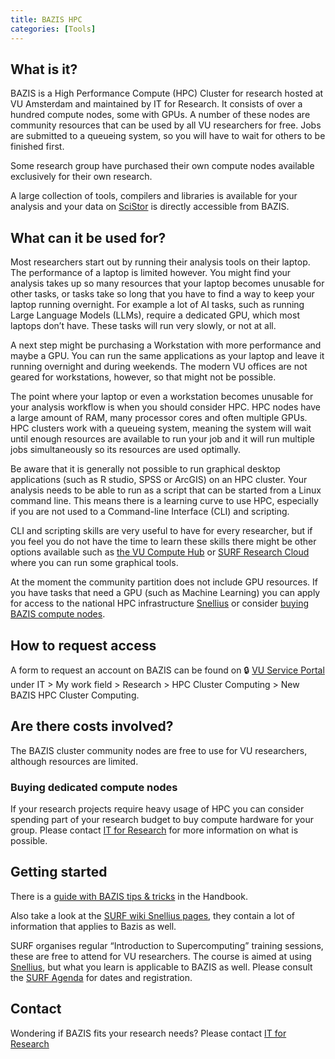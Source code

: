 ```yaml
---
title: BAZIS HPC
categories: [Tools]
---
```


## What is it?

BAZIS is a High Performance Compute (HPC) Cluster for research hosted at VU Amsterdam and maintained by IT for Research. It consists of over a hundred compute nodes, some with GPUs. A number of these nodes are community resources that can be used by all VU researchers for free. Jobs are submitted to a queueing system, so you will have to wait for others to be finished first.

Some research group have purchased their own compute nodes available exclusively for their own research.

A large collection of tools, compilers and libraries is available for your analysis and your data on [SciStor](./SciStor.qmd) is directly accessible from BAZIS.

## What can it be used for?

Most researchers start out by running their analysis tools on their laptop. The performance of a laptop is limited however. You might find your analysis takes up so many resources that your laptop becomes unusable for other tasks, or tasks take so long that you have to find a way to keep your laptop running overnight. For example a lot of AI tasks, such as running Large Language Models (LLMs), require a dedicated GPU, which most laptops don't have. These tasks will run very slowly, or not at all.

A next step might be purchasing a Workstation with more performance and maybe a GPU. You can run the same applications as your laptop and leave it running overnight and during weekends. The modern VU offices are not geared for workstations, however, so that might not be possible.

The point where your laptop or even a workstation becomes unusable for your analysis workflow is when you should consider HPC. HPC nodes have a large amount of RAM, many processor cores and often multiple GPUs. HPC clusters work with a queueing system, meaning the system will wait until enough resources are available to run your job and it will run multiple jobs simultaneously so its resources are used optimally.

Be aware that it is generally not possible to run graphical desktop applications (such as R studio, SPSS or ArcGIS) on an HPC cluster. Your analysis needs to be able to run as a script that can be started from a Linux command line. This means there is a learning curve to use HPC, especially if you are not used to a Command-line Interface (CLI) and scripting.

CLI and scripting skills are very useful to have for every researcher, but  if you feel you do not have the time to learn these skills there might be other options available such as [the VU Compute Hub](https://hub.compute.vu.nl) or [SURF Research Cloud](./researchcloud.qmd) where you can run some graphical tools.

At the moment the community partition does not include GPU resources. If you have tasks that need a GPU (such as Machine Learning) you can apply for access to the national HPC infrastructure [Snellius](./snellius.qmd) or consider [buying BAZIS compute nodes](#buying-dedicated-compute-nodes). 

## How to request access

A form to request an account on BAZIS can be found on 🔒 [VU Service Portal](https://services.vu.nl/esc) under IT > My work field > Research > HPC Cluster Computing > New BAZIS HPC Cluster Computing.

## Are there costs involved?

The BAZIS cluster community nodes are free to use for VU researchers, although resources are limited. 

### Buying dedicated compute nodes

If your research projects require heavy usage of HPC you can consider spending part of your research budget to buy compute hardware for your group. Please contact [IT for Research](mailto:itvo.it@vu.nl) for more information on what is possible.

## Getting started

There is a [guide with BAZIS tips & tricks](../guides/bazis-tips-and-tricks.qmd) in the Handbook.

Also take a look at the [SURF wiki Snellius pages](https://servicedesk.surf.nl/wiki/display/WIKI/Snellius), they contain a lot of information that applies to Bazis as well.

SURF organises regular "Introduction to Supercomputing" training sessions, these are free to attend for VU researchers. The course is aimed at using [Snellius](./snellius.qmd), but what you learn is applicable to BAZIS as well. Please consult the [SURF Agenda](https://www.surf.nl/en/agenda) for dates and registration.

## Contact
Wondering if BAZIS fits your research needs? Please contact [IT for Research](mailto:itvo.it@vu.nl)
